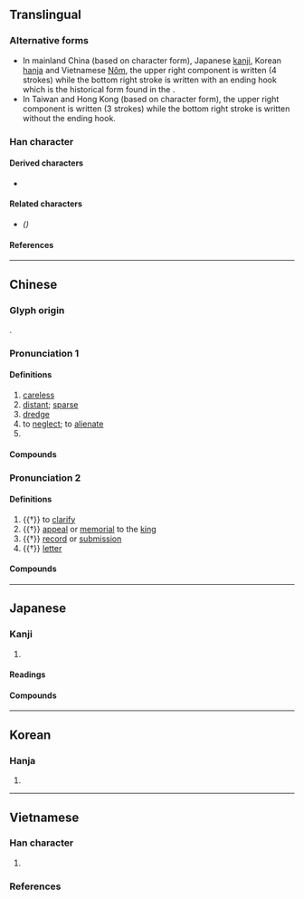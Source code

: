 {{also|疎|䟽|踈}}
{{character info/new}}
==Translingual==

===Alternative forms===
* In mainland China (based on ''{{w|Xin Zixing}}'' character form), Japanese [[kanji]], Korean [[hanja]] and Vietnamese [[Nôm]], the upper right component {{l|mul|sc=Jpan|𠫓}} is written {{l|mul|⿱[[亠]][[厶]]}} (4 strokes) while the bottom right stroke is written <big>{{l|mul|乚}}</big> with an ending hook which is the historical form found in the {{w|Kangxi Dictionary}}.
* In Taiwan and Hong Kong (based on {{w|Big5}} character form), the upper right component {{l|mul|sc=Hant|𠫓}} is written {{l|mul|⿻[[一]][[厶]]}} (3 strokes) while the bottom right stroke is written <big>{{l|mul|㇄}}</big> without the ending hook.

===Han character===
{{Han char|rn=103|rad=疋|as=07|sn=11|snmj=12|snk=12|four=10113|canj=NMYIU|ids=⿰𤴔㐬(GJKV),⿰𤴔⿱𠫓⿲丿丨㇄(HT)}}

====Derived characters====
* {{l|mul|[[𦠦]], [[蔬]], [[𩯕]]}}

====Related characters====
* {{l|mul|[[疎]], [[䟽]], [[踈]]}} ''({{w|Variant Chinese character|Variant forms}})''

====References====
{{Han ref|kx=0767.230|dkj=22000|dj=1178.020|hdz=42750.020|uh=758F}}

----

==Chinese==
{{zh-forms|alt=䟽,疎,踈,𤕟,𤕠,𥿇}}

===Glyph origin===
{{Han etym}}
{{Han compound|疋|㐬|ls=ic|ls2=psc|c1=p|c2=s}}.

===Pronunciation 1===
{{zh-pron
|m=shū
|c=so1
|h=pfs=sô
|md=
|mn=so͘/xm,qz:soe/zz,tw:se
|mn_note=so͘ - literary; soe/se - vernacular
|w=
|mc=1
|oc=1,1
|cat=n,v,a,pn
}}

====Definitions====
{{zh-hanzi}}

# [[careless]]
# [[distant]]; [[sparse]]
# [[dredge]]
# to [[neglect]]; to [[alienate]]
# {{surname|zh}}

====Compounds====
{{zh-der|疏忽|稀疏|稀稀疏疏|扶疏|疏漏|疏失|親疏|疏解|疏通|上疏|疏離|生疏|疏鬆|疏遠|疏散|疏導|疏狂|粗疏|疏濬|疏浚|疏於職守|才疏學淺|人地生疏|枝葉扶疏|蕭疏|弊衣疏食|學疏才淺|意廣才疏|志廣才疏|交疏|德薄才疏|力薄才疏|廣雅疏證|凋疏|學淺才疏|奏疏|大疏脫|仗義疏財|分疏|志大才疏|反親疏|人地兩疏|才疏志大|疏慵|書疏|疏放|疏野|朗目疏眉|疏水簞瓢|疏食飲水|疏隔|疏理|疏疏|暗香疏影|疏落|清清疏疏|才疏意廣|疏網|空疏無據|才疏德薄|才疏計拙|禁網疏闊|百密一疏|空疏|疏食|疏洪道|疏財|疏瀹|疏財仗義|疏離感|疏闊|疏財重義|疏謀少略|疏蕪|疏而不漏|疏糲|疏神|疏率|疏懶|疏慵愚鈍|疏宕不拘|疏不間親|疏不謀親|疏影|故疏|疏剌剌|材疏志大|疏財尚氣|疏虞|親極反疏|通疏|親疏遠近|褐衣疏食|麤疏|網目不疏|龍疏|花木扶疏|荒疏|綱目不疏|綺疏|競今疏古|疏於}}

===Pronunciation 2===
{{zh-pron
|m=shū,shù,1nb=standard in Mainland and Taiwan,2nb=dated variant
|c=so3
|h=pfs=
|md=
|mn=sò͘
|mn_note=literary
|w=
|mc=2
|oc=n,2
|cat=v,n
}}

====Definitions====
{{zh-hanzi}}

# {{†}} to [[clarify]]
# {{†}} [[appeal]] or [[memorial]] to the [[king]]
# {{†}} [[record]] or [[submission]]
# {{†}} [[letter]]

====Compounds====
{{zh-der|注疏|藝疏|數疏|上疏|疏頭|法堂疏|抗疏|疏證|義疏|論貴粟疏}}

----

==Japanese==

===Kanji===
{{ja-kanji|grade=|rs=疋07}}

# {{defn|ja|sort=疋07}}

====Readings====
{{ja-readings
|goon=しょ
|kanon=そ
|kun=とお-す, とお-る, うと-む, うと-い, まば-ら
|nanori=
}}

====Compounds====
{{der2|ja
|{{ja-r|疏通|そつう}}: {{alt form|ja|疎通}}
|{{ja-r|疏水|そすい}}: {{alt form|ja|疎水}}
}}

----

==Korean==

===Hanja===
{{ko-hanja|hangeul=소|eumhun=|rv=so|mr=so|y=so}}

# {{defn|ko|sort=疋07}}

----

==Vietnamese==

===Han character===
{{vi-readings|rs=疋07
|hanviet=sớ-tdcndg;tdcntd;gdhn, sơ-gdhn
|phienthiet=
|nom=sơ-tdcntd;gdhn;btcn, sớ-tdcndg;tdcntd, sờ-gdhn;btcn, sưa-btcn, xơ-btcn, xờ-btcn
}}

# {{defn|vi|sort=疋07}}

===References===
<references/>